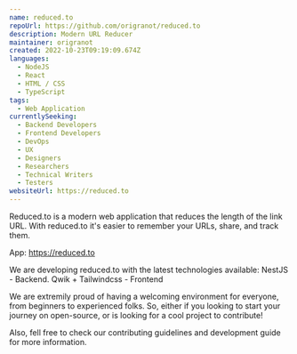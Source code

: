 ```yaml
---
name: reduced.to
repoUrl: https://github.com/origranot/reduced.to
description: Modern URL Reducer
maintainer: origranot
created: 2022-10-23T09:19:09.674Z
languages:
  - NodeJS
  - React
  - HTML / CSS
  - TypeScript
tags:
  - Web Application
currentlySeeking:
  - Backend Developers
  - Frontend Developers
  - DevOps
  - UX
  - Designers
  - Researchers
  - Technical Writers
  - Testers
websiteUrl: https://reduced.to
---
```


<Overview>

Reduced.to is a modern web application that reduces the length of the link URL.
With reduced.to it's easier to remember your URLs, share, and track them.

App: https://reduced.to

We are developing reduced.to with the latest technologies available:
NestJS - Backend.
Qwik + Tailwindcss - Frontend



</Overview>

<Contributing>

We are extremily proud of having a welcoming environment for everyone, from beginners to experienced folks. So, either if you looking to start your journey on open-source, or is looking for a cool project to contribute!

Also, fell free to check our contributing guidelines and development guide for more information.

</Contributing>
